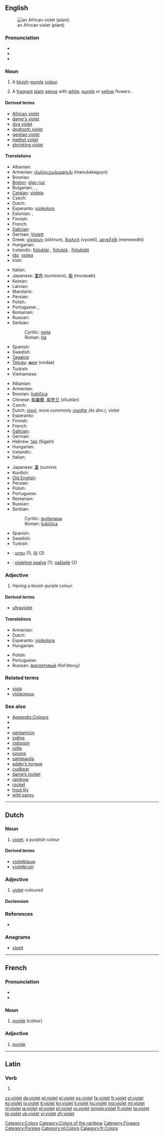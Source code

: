 {{also|Violet}}
==English==
{{wikipedia|violet}}
[[Image:Purple African Violet Top.JPG|thumb|an African violet (plant)]]

===Pronunciation===
* {{IPA|/ˈvaɪlɪt/|/ˈvaɪə.lɪt/|/ˈvaɪ.ə.lɪt/}}
* {{audio|en-uk-violet.ogg|Audio (UK)}}
* {{rhymes|aɪlɪt}}

===Noun===
{{en-noun}}

# A [[blue|bluish]]-[[purple]] [[colour]].
#: {{colour panel|7F00FF}}
#: {{colour panel|web violet|EE82EE}}
# A [[fragrant]] [[plant]] [[genus]] with [[white]], [[purple]] or [[yellow]] flowers.

====Derived terms====
* [[African violet]]
* [[dame's violet]]
* [[dog violet]]
* [[dogtooth violet]]
* [[gentian violet]]
* [[methyl violet]]
* [[shrinking violet]]

====Translations====
{{trans-top|colour}}
* Albanian: {{t|sq|vjollcë|xs=Albanian}}
* Armenian: [[մանուշակագույն]] (manušakaguyn)
* Bosnian: {{t-|bs|lila|f}}
* [[Breton]]: [[glas-ruz]]
* Bulgarian: {{t+|bg|виолетов|m}}, {{t+|bg|виолетова|f}}, {{t+|bg|виолетово|n}}
* [[Catalan]]: [[violeta]]
* Czech: {{t|cs|fialový}}
* Dutch: {{t+|nl|violet}}
* Esperanto: [[violkoloro]]
* Estonian: {{t-|et|kannike}},  {{t-|et|lilla}}
* Finnish: {{t+|fi|violetti}}
* French: {{t+|fr|violet}}
* [[Galician]]: {{t+|gl|violeta|f|xs=Galician}}
* German: [[Violett]]
* Greek: [[ιόχρουν]] (iókhrun), [[βιολετί]] (vyoletí), [[μενεξεδί]] (menexedhí)
* Hungarian: {{t+|hu|ibolya}}
* Icelandic: [[fjólublár]] {{m}}, [[fjólublá]] {{f}}, [[fjólublátt]] {{n}}
* [[Ido]]: [[violea]]
* Irish: {{t|ga|corcairghorm|xs=Irish}}
{{trans-mid}}
* Italian: {{t+|it|viola|m}}
* Japanese: [[菫色]] (sumireiro), [[紫]] (murasaki)
* Korean: {{t|ko|제비꽃|tr=jebiggoch|sc=Hang}}
* Latvian: {{t-|lv|violets|xs=Latvian}}
* Mandarin: {{t-|cmn|紫色|tr=jínsè|sc=Hani}}
* Persian: {{t+|fa|بنفش|tr=banafsh|xs=Persian}}
* Polish: {{t-|pl|fiolet|m}}
* Portuguese: {{t+|pt|violeta|m}}, {{t+|pt|lilás|m}}
* Romanian: {{t|ro|violetă|f}}
* Russian: {{t+|ru|фиолетовый|tr=fiolétovvyj}}
* Serbian:
*: Cyrillic: [[лила#Serbian|лила]] {{f}}
*: Roman: [[lila#Serbian|lila]] {{f}}
* Spanish: {{t+|es|violeta|f}}
* Swedish: {{t+|sv|violett}}
* [[Tagalog]]: {{t+|tl|lila|xs=Tagalog}}
* [[Telugu]]: [[ఊదా]] (oodaa)
* Turkish: {{t+|tr|mor}}
* Vietnamese: {{t|vi|tím|xs=Vietnamese}}
{{trans-bottom}}

{{trans-top|plant}}
* Albanian: {{t|sq|vjollcë|xs=Albanian}}
* Armenian: {{t-|hy|մանուշակ|tr=manušak}}
* Bosnian: [[ljubičica#Bosnian|ljubičica]] {{f}}
* Chinese: [[紫羅蘭]], [[紫罗兰]] (zǐluólán)
* Czech: {{t|cs|fialka|f}}
* Dutch: [[viool]], more commonly [[viooltje]] {{f}} ''(its dim.)'', violet
* Esperanto: {{t-|eo|violo|xs=Esperanto}}
* Finnish: {{t+|fi|orvokki}}
* French: {{t+|fr|violette|f}}
* [[Galician]]: {{t+|gl|violeta|f|xs=Galician}}
* German: {{t+|de|Veilchen|n}}
* Hebrew: [[סגל]] (Sigahl)
* Hungarian: {{t+|hu|ibolya}}
* Icelandic: {{t+|is|fjóla|f}}
* Italian: {{t+|it|viola|f}}
{{trans-mid}}
* Japanese: [[菫]] (sumire)
* Kurdish: {{ku-Arab|[[بنه‌وشه‌]]}}
* [[Old English]]: {{t-|ang|æppelleaf|alt=æppellēaf|xs=Old English}}
* Persian: {{t-|fa|بنفشه|tr=banafša|xs=Persian}}
* Polish: {{t+|pl|fiołek|m}}
* Portuguese: {{t+|pt|violeta|f}}
* Romanian: {{t|ro|violetă|f}}
* Russian: {{t+|ru|фиалка|f|tr=fiálka}}
* Serbian:
*: Cyrillic: [[љубичица#Serbian|љубичица]] {{f}}
*: Roman: [[ljubičica#Serbian|ljubičica]] {{f}}
* Spanish: {{t+|es|violeta|f}}
* Swedish: {{t-|sv|viol|c}}
* Turkish: {{t+|tr|menekşe}}
{{trans-bottom}}

<!--Remove this section once all of the translations below have been moved into the tables above.-->
{{checktrans-top}}
* {{ttbc|Indonesian}}: [[ungu]] (1), [[lili]] (2)
* {{ttbc|Lithuanian}}: [[violetinė spalva]] {{f}} (1); [[našlaitė]] {{f}} (2)
{{trans-bottom}}

===Adjective===
{{en-adj|er}}

# Having a bluish-purple colour.

====Derived terms====
* [[ultraviolet]]

====Translations====
{{trans-top|having a bluish-purple color}}
* Armenian: {{t-|hy|մանուշակագույն|tr=manušakaguyn}}
* Dutch: {{t+|nl|violet}}
* Esperanto: [[violkolora]]
* Hungarian: {{t+|hu|ibolya}}
{{trans-mid}}
* Polish: {{t+|pl|fioletowy}}
* Portuguese: {{t+|pt|violeta}}
* Russian: [[фиолетовый]] /fiol'étovyj/
{{trans-bottom}}

===Related terms===
* [[viola]]
* [[violaceous]]

===See also===
* [[Appendix:Colours]]
* {{pedialite|Violet (color)}}
* {{pedialite|Viola (plant)}}
* [[gentamicin]]
* [[iodine]]
* [[iodopsin]]
* [[iolite]]
* [[ionone]]
* [[saintpaulia]]
* [[adder’s tongue]]
* [[cudbear]]
* [[dame’s rocket]]
* [[rainbow]]
* [[rocket]]
* [[trout lily]]
* [[wild pansy]]

[[Category:Colors]]
[[Category:Colors of the rainbow]]
[[Category:Flowers]]
[[Category:Purples]]

----

==Dutch==

===Noun===
{{nl-noun|violetten|dim=*}}

# [[#English|violet]], a purplish colour

====Derived terms====
* [[violetblauw]]
* [[violetbruin]]

===Adjective===
{{nl-adj|violetter}}

# [[#English|violet]]-coloured

====Declension====
{{nl-decl-adj|violette}}

===References===
* {{R:Koenen}}

===Anagrams===
* [[vloeit#Dutch|vloeit]]

[[Category:nl:Colors]]

----

==French==

===Pronunciation===
* {{IPA|/vjɔ.lɛ/|lang=fr}}
* {{audio|Fr-violet.ogg|Audio}}

===Noun===
{{infl|fr|noun|head=violet}}

# [[purple]] (colour)

===Adjective===
{{fr-adj|feminine=violette}}

# [[purple]]

[[Category:fr:Colors]]

----

==Latin==

===Verb===
{{la-verb-form|violet}}

# {{conjugation of|violo|violō|3|s|pres|act|sub|lang=la}}

[[cs:violet]]
[[de:violet]]
[[et:violet]]
[[el:violet]]
[[es:violet]]
[[fa:violet]]
[[fr:violet]]
[[gl:violet]]
[[ko:violet]]
[[io:violet]]
[[it:violet]]
[[kn:violet]]
[[li:violet]]
[[hu:violet]]
[[mg:violet]]
[[ml:violet]]
[[nl:violet]]
[[ja:violet]]
[[pl:violet]]
[[pt:violet]]
[[ru:violet]]
[[simple:violet]]
[[fi:violet]]
[[ta:violet]]
[[te:violet]]
[[uk:violet]]
[[vi:violet]]
[[zh:violet]]